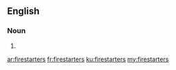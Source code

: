 ==English==

===Noun===
{{head|en|plural}}

# {{plural of|firestarter|lang=en|nocat=1}}

[[ar:firestarters]]
[[fr:firestarters]]
[[ku:firestarters]]
[[my:firestarters]]